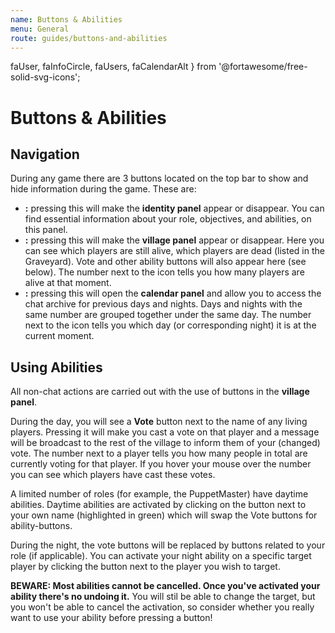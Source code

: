 ```yaml
---
name: Buttons & Abilities
menu: General
route: guides/buttons-and-abilities
---
```


  faUser,
  faInfoCircle,
  faUsers,
  faCalendarAlt
} from '@fortawesome/free-solid-svg-icons';

# Buttons & Abilities

## Navigation

During any game there are 3 buttons located on the top bar to show and hide information during the game. These are:

- **<FontAwesomeIcon icon={faUser} /><FontAwesomeIcon icon={faInfoCircle} />:** pressing this will make the **identity panel** appear or disappear. You can find essential information about your role, objectives, and abilities, on this panel.
- **<FontAwesomeIcon icon={faUsers} />:** pressing this will make the **village panel** appear or disappear. Here you can see which players are still alive, which players are dead (listed in the Graveyard). Vote and other ability buttons will also appear here (see below). The number next to the icon tells you how many players are alive at that moment.
- **<FontAwesomeIcon icon={faCalendarAlt} />:** pressing this will open the **calendar panel** and allow you to access the chat archive for previous days and nights. Days and nights with the same number are grouped together under the same day. The number next to the icon tells you which day (or corresponding night) it is at the current moment.

## Using Abilities

All non-chat actions are carried out with the use of buttons in the **village panel**.

During the day, you will see a **Vote** button next to the name of any living players. Pressing it will make you cast a vote on that player and a message will be broadcast to the rest of the village to inform them of your (changed) vote. The number next to a player tells you how many people in total are currently voting for that player. If you hover your mouse over the number you can see which players have cast these votes.

A limited number of roles (for example, the PuppetMaster) have daytime abilities. Daytime abilities are activated by clicking on the button next to your own name (highlighted in green) which will swap the Vote buttons for ability-buttons.

During the night, the vote buttons will be replaced by buttons related to your role (if applicable). You can activate your night ability on a specific target player by clicking the button next to the player you wish to target.

**BEWARE: Most abilities cannot be cancelled. Once you've activated your ability there's no undoing it.** You will stil be able to change the target, but you won't be able to cancel the activation, so consider whether you really want to use your ability before pressing a button!
